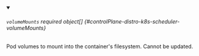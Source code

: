 


<details className="config-field" data-expandable="true" open>
<summary>

###### `volumeMounts` <span className="config-field-required" data-required="false">required</span> <span className="config-field-type">object[]</span> <span className="config-field-default"></span> <span className="config-field-enum"></span> {#controlPlane-distro-k8s-scheduler-volumeMounts}

Pod volumes to mount into the container's filesystem.
Cannot be updated.

</summary>

<PartialVolumemountsreference />


</details>
